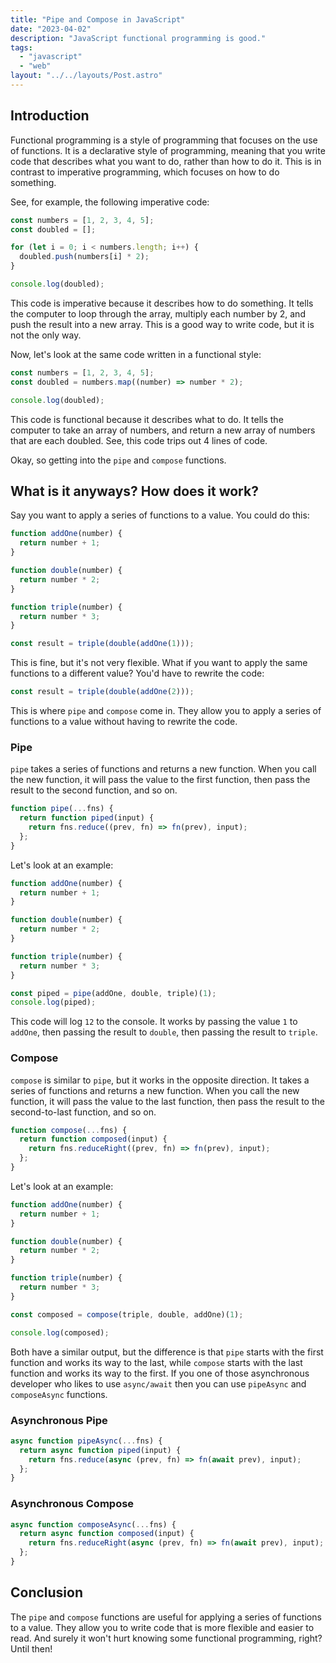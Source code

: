 ```yaml
---
title: "Pipe and Compose in JavaScript"
date: "2023-04-02"
description: "JavaScript functional programming is good."
tags:
  - "javascript"
  - "web"
layout: "../../layouts/Post.astro"
---
```


## Introduction

Functional programming is a style of programming that focuses on the use of functions. It is a declarative style of programming, meaning that you write code that describes what you want to do, rather than how to do it. This is in contrast to imperative programming, which focuses on how to do something.

See, for example, the following imperative code:

```js
const numbers = [1, 2, 3, 4, 5];
const doubled = [];

for (let i = 0; i < numbers.length; i++) {
  doubled.push(numbers[i] * 2);
}

console.log(doubled);
```

This code is imperative because it describes how to do something. It tells the computer to loop through the array, multiply each number by 2, and push the result into a new array. This is a good way to write code, but it is not the only way.

Now, let's look at the same code written in a functional style:

```js
const numbers = [1, 2, 3, 4, 5];
const doubled = numbers.map((number) => number * 2);

console.log(doubled);
```

This code is functional because it describes what to do. It tells the computer to take an array of numbers, and return a new array of numbers that are each doubled.
See, this code trips out 4 lines of code.

Okay, so getting into the `pipe` and `compose` functions.

## What is it anyways? How does it work?

Say you want to apply a series of functions to a value. You could do this:

```js
function addOne(number) {
  return number + 1;
}

function double(number) {
  return number * 2;
}

function triple(number) {
  return number * 3;
}

const result = triple(double(addOne(1)));
```

This is fine, but it's not very flexible. What if you want to apply the same functions to a different value? You'd have to rewrite the code:

```js
const result = triple(double(addOne(2)));
```

This is where `pipe` and `compose` come in. They allow you to apply a series of functions to a value without having to rewrite the code.

### Pipe

`pipe` takes a series of functions and returns a new function. When you call the new function, it will pass the value to the first function, then pass the result to the second function, and so on.

```js
function pipe(...fns) {
  return function piped(input) {
    return fns.reduce((prev, fn) => fn(prev), input);
  };
}
```

Let's look at an example:

```js
function addOne(number) {
  return number + 1;
}

function double(number) {
  return number * 2;
}

function triple(number) {
  return number * 3;
}

const piped = pipe(addOne, double, triple)(1);
console.log(piped);
```

This code will log `12` to the console. It works by passing the value `1` to `addOne`, then passing the result to `double`, then passing the result to `triple`.

### Compose

`compose` is similar to `pipe`, but it works in the opposite direction. It takes a series of functions and returns a new function. When you call the new function, it will pass the value to the last function, then pass the result to the second-to-last function, and so on.

```js
function compose(...fns) {
  return function composed(input) {
    return fns.reduceRight((prev, fn) => fn(prev), input);
  };
}
```

Let's look at an example:

```js
function addOne(number) {
  return number + 1;
}

function double(number) {
  return number * 2;
}

function triple(number) {
  return number * 3;
}

const composed = compose(triple, double, addOne)(1);

console.log(composed);
```

Both have a similar output, but the difference is that `pipe` starts with the first function and works its way to the last, while `compose` starts with the last function and works its way to the first.
If you one of those asynchronous developer who likes to use `async/await` then you can use `pipeAsync` and `composeAsync` functions.

### Asynchronous Pipe

```js
async function pipeAsync(...fns) {
  return async function piped(input) {
    return fns.reduce(async (prev, fn) => fn(await prev), input);
  };
}
```

### Asynchronous Compose

```js
async function composeAsync(...fns) {
  return async function composed(input) {
    return fns.reduceRight(async (prev, fn) => fn(await prev), input);
  };
}
```

## Conclusion

The `pipe` and `compose` functions are useful for applying a series of functions to a value. They allow you to write code that is more flexible and easier to read.
And surely it won't hurt knowing some functional programming, right? Until then!

